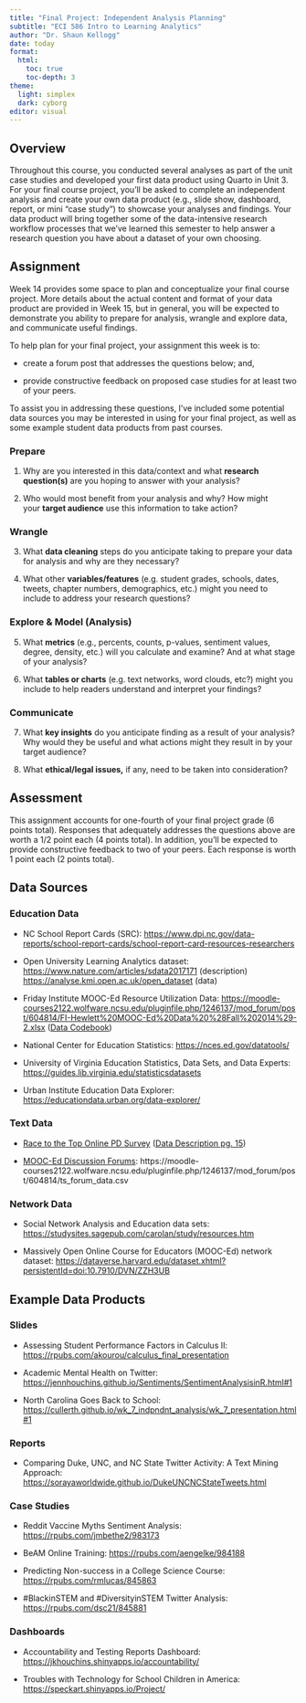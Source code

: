 ```yaml
---
title: "Final Project: Independent Analysis Planning"
subtitle: "ECI 586 Intro to Learning Analytics"
author: "Dr. Shaun Kellogg"
date: today
format:
  html:
    toc: true
    toc-depth: 3
theme:
  light: simplex
  dark: cyborg
editor: visual
---
```


## Overview

Throughout this course, you conducted several analyses as part of the unit case studies and developed your first data product using Quarto in Unit 3. For your final course project, you'll be asked to complete an independent analysis and create your own data product (e.g., slide show, dashboard, report, or mini "case study") to showcase your analyses and findings. Your data product will bring together some of the data-intensive research workflow processes that we've learned this semester to help answer a research question you have about a dataset of your own choosing.

## Assignment

Week 14 provides some space to plan and conceptualize your final course project. More details about the actual content and format of your data product are provided in Week 15, but in general, you will be expected to demonstrate you ability to prepare for analysis, wrangle and explore data, and communicate useful findings.

To help plan for your final project, your assignment this week is to:

-   create a forum post that addresses the questions below; and,

-   provide constructive feedback on proposed case studies for at least two of your peers.

To assist you in addressing these questions, I've included some potential data sources you may be interested in using for your final project, as well as some example student data products from past courses.

### Prepare

1.  Why are you interested in this data/context and what **research question(s)** are you hoping to answer with your analysis?

2.  Who would most benefit from your analysis and why? How might your **target audience** use this information to take action?

### Wrangle

3.  What **data cleaning** steps do you anticipate taking to prepare your data for analysis and why are they necessary? 

4.  What other **variables/features** (e.g. student grades, schools, dates, tweets, chapter numbers, demographics, etc.) might you need to include to address your research questions?

### Explore & Model (Analysis)

5.  What **metrics** (e.g., percents, counts, p-values, sentiment values, degree, density, etc.) will you calculate and examine? And at what stage of your analysis?

6.  What **tables or charts** (e.g. text networks, word clouds, etc?) might you include to help readers understand and interpret your findings?

### Communicate

7.  What **key insights** do you anticipate finding as a result of your analysis? Why would they be useful and what actions might they result in by your target audience?

8.  What **ethical/legal issues,** if any, need to be taken into consideration?

## Assessment

This assignment accounts for one-fourth of your final project grade (6 points total). Responses that adequately addresses the questions above are worth a 1/2 point each (4 points total). In addition, you'll be expected to provide constructive feedback to two of your peers. Each response is worth 1 point each (2 points total).

## Data Sources

### Education Data

-   NC School Report Cards (SRC): <https://www.dpi.nc.gov/data-reports/school-report-cards/school-report-card-resources-researchers>

-   Open University Learning Analytics dataset:\
    [https://www.nature.com/articles/sdata2017171](https://www.nature.com/articles/sdata2017171https://www.nature.com/articles/sdata2017171) (description)\
    <https://analyse.kmi.open.ac.uk/open_dataset> (data)

-   Friday Institute MOOC-Ed Resource Utilization Data: <https://moodle-courses2122.wolfware.ncsu.edu/pluginfile.php/1246137/mod_forum/post/604814/FI-Hewlett%20MOOC-Ed%20Data%20%28Fall%202014%29-2.xlsx> ([Data Codebook](https://moodle-courses2122.wolfware.ncsu.edu/pluginfile.php/1246137/mod_forum/post/604814/MOOC-Ed%20Data%20Set%202%20Description.docx))

-   National Center for Education Statistics: <https://nces.ed.gov/datatools/>

-   University of Virginia Education Statistics, Data Sets, and Data Experts: <https://guides.lib.virginia.edu/statisticsdatasets>

-   Urban Institute Education Data Explorer: <https://educationdata.urban.org/data-explorer/>

### Text Data

-   [Race to the Top Online PD Survey](https://moodle-courses2122.wolfware.ncsu.edu/pluginfile.php/1246137/mod_forum/post/604814/opd_survey.csv) ([Data Description pg. 15](https://moodle-courses2122.wolfware.ncsu.edu/pluginfile.php/1246137/mod_forum/post/604814/0%20-%20OPD_Y1_FINAL_11_9_12%20copy.jpg))

-   [MOOC-Ed Discussion Forums](https://moodle-courses2122.wolfware.ncsu.edu/pluginfile.php/1246137/mod_forum/post/604814/ts_forum_data.csv): https://moodle-courses2122.wolfware.ncsu.edu/pluginfile.php/1246137/mod_forum/post/604814/ts_forum_data.csv

### Network Data

-   Social Network Analysis and Education data sets: <https://studysites.sagepub.com/carolan/study/resources.htm>

-   Massively Open Online Course for Educators (MOOC-Ed) network dataset: <https://dataverse.harvard.edu/dataset.xhtml?persistentId=doi:10.7910/DVN/ZZH3UB>

## Example Data Products

### Slides

-   Assessing Student Performance Factors in Calculus II: <https://rpubs.com/akourou/calculus_final_presentation>

-   Academic Mental Health on Twitter: <https://jennhouchins.github.io/Sentiments/SentimentAnalysisinR.html#1>

-   North Carolina Goes Back to School: <https://cullerth.github.io/wk_7_indpndnt_analysis/wk_7_presentation.html#1>

### Reports

-   Comparing Duke, UNC, and NC State Twitter Activity: A Text Mining Approach: <https://sorayaworldwide.github.io/DukeUNCNCStateTweets.html>

### Case Studies

-   Reddit Vaccine Myths Sentiment Analysis: <https://rpubs.com/jmbethe2/983173>

-   BeAM Online Training: <https://rpubs.com/aengelke/984188>

-   Predicting Non-success in a College Science Course: <https://rpubs.com/rmlucas/845863>

-   #BlackinSTEM and #DiversityinSTEM Twitter Analysis: <https://rpubs.com/dsc21/845881>

### Dashboards

-   Accountability and Testing Reports Dashboard: <https://jkhouchins.shinyapps.io/accountability/>

-   Troubles with Technology for School Children in America: <https://speckart.shinyapps.io/Project/>
